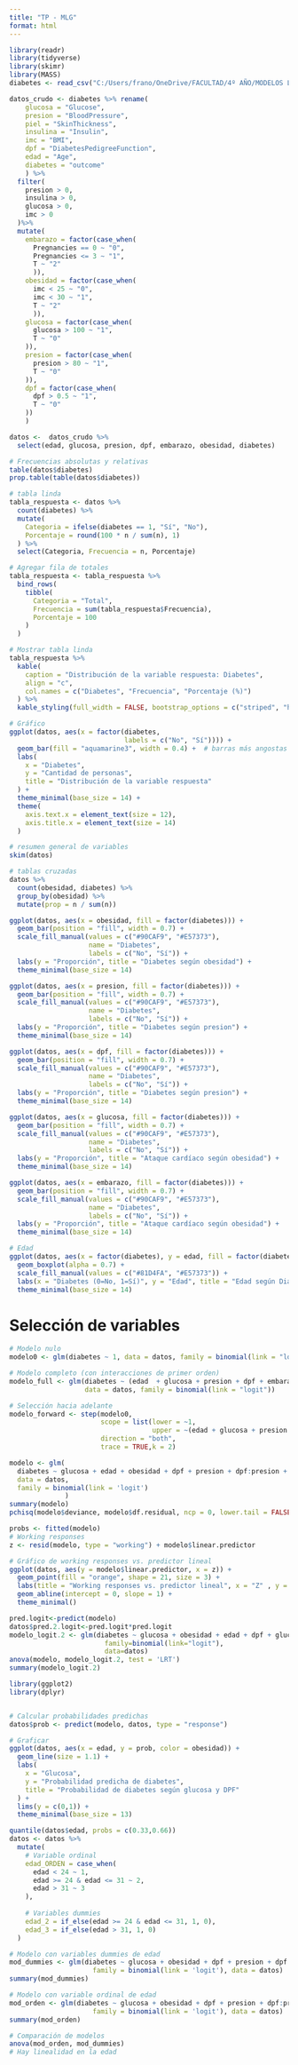 ```yaml
---
title: "TP - MLG"
format: html
---
```


```r
library(readr)
library(tidyverse)
library(skimr)
library(MASS)
diabetes <- read_csv("C:/Users/frano/OneDrive/FACULTAD/4º AÑO/MODELOS LINEALES GENERALIZADOS/diabetes.csv")

datos_crudo <- diabetes %>% rename(
    glucosa = "Glucose",
    presion = "BloodPressure",
    piel = "SkinThickness",
    insulina = "Insulin",
    imc = "BMI",
    dpf = "DiabetesPedigreeFunction",
    edad = "Age",
    diabetes = "outcome"
    ) %>%
  filter(
    presion > 0,
    insulina > 0,
    glucosa > 0, 
    imc > 0
  )%>%
  mutate(
    embarazo = factor(case_when(
      Pregnancies == 0 ~ "0",
      Pregnancies <= 3 ~ "1",
      T ~ "2"
      )),
    obesidad = factor(case_when(
      imc < 25 ~ "0",
      imc < 30 ~ "1",
      T ~ "2"
      )),
    glucosa = factor(case_when(
      glucosa > 100 ~ "1",
      T ~ "0"
    )),
    presion = factor(case_when(
      presion > 80 ~ "1",
      T ~ "0"
    )),
    dpf = factor(case_when(
      dpf > 0.5 ~ "1",
      T ~ "0"
    ))
    )

datos <-  datos_crudo %>% 
  select(edad, glucosa, presion, dpf, embarazo, obesidad, diabetes)
```


```r
# Frecuencias absolutas y relativas
table(datos$diabetes)
prop.table(table(datos$diabetes))

# tabla linda
tabla_respuesta <- datos %>%
  count(diabetes) %>%
  mutate(
    Categoria = ifelse(diabetes == 1, "Sí", "No"),
    Porcentaje = round(100 * n / sum(n), 1)
  ) %>%
  select(Categoria, Frecuencia = n, Porcentaje)

# Agregar fila de totales
tabla_respuesta <- tabla_respuesta %>%
  bind_rows(
    tibble(
      Categoria = "Total",
      Frecuencia = sum(tabla_respuesta$Frecuencia),
      Porcentaje = 100
    )
  )

# Mostrar tabla linda
tabla_respuesta %>%
  kable(
    caption = "Distribución de la variable respuesta: Diabetes",
    align = "c",
    col.names = c("Diabetes", "Frecuencia", "Porcentaje (%)")
  ) %>%
  kable_styling(full_width = FALSE, bootstrap_options = c("striped", "hover"))
```


```r
# Gráfico
ggplot(datos, aes(x = factor(diabetes,
                             labels = c("No", "Sí")))) +
  geom_bar(fill = "aquamarine3", width = 0.4) +  # barras más angostas
  labs(
    x = "Diabetes",
    y = "Cantidad de personas",
    title = "Distribución de la variable respuesta"
  ) +
  theme_minimal(base_size = 14) +
  theme(
    axis.text.x = element_text(size = 12),
    axis.title.x = element_text(size = 14)
  )
```


```r
# resumen general de variables
skim(datos)
```


```r
# tablas cruzadas
datos %>%
  count(obesidad, diabetes) %>%
  group_by(obesidad) %>%
  mutate(prop = n / sum(n))

ggplot(datos, aes(x = obesidad, fill = factor(diabetes))) +
  geom_bar(position = "fill", width = 0.7) +
  scale_fill_manual(values = c("#90CAF9", "#E57373"),
                    name = "Diabetes",
                    labels = c("No", "Sí")) +
  labs(y = "Proporción", title = "Diabetes según obesidad") +
  theme_minimal(base_size = 14)

ggplot(datos, aes(x = presion, fill = factor(diabetes))) +
  geom_bar(position = "fill", width = 0.7) +
  scale_fill_manual(values = c("#90CAF9", "#E57373"),
                    name = "Diabetes",
                    labels = c("No", "Sí")) +
  labs(y = "Proporción", title = "Diabetes según presion") +
  theme_minimal(base_size = 14)

ggplot(datos, aes(x = dpf, fill = factor(diabetes))) +
  geom_bar(position = "fill", width = 0.7) +
  scale_fill_manual(values = c("#90CAF9", "#E57373"),
                    name = "Diabetes",
                    labels = c("No", "Sí")) +
  labs(y = "Proporción", title = "Diabetes según presion") +
  theme_minimal(base_size = 14)

ggplot(datos, aes(x = glucosa, fill = factor(diabetes))) +
  geom_bar(position = "fill", width = 0.7) +
  scale_fill_manual(values = c("#90CAF9", "#E57373"),
                    name = "Diabetes",
                    labels = c("No", "Sí")) +
  labs(y = "Proporción", title = "Ataque cardíaco según obesidad") +
  theme_minimal(base_size = 14)

ggplot(datos, aes(x = embarazo, fill = factor(diabetes))) +
  geom_bar(position = "fill", width = 0.7) +
  scale_fill_manual(values = c("#90CAF9", "#E57373"),
                    name = "Diabetes",
                    labels = c("No", "Sí")) +
  labs(y = "Proporción", title = "Ataque cardíaco según obesidad") +
  theme_minimal(base_size = 14)

# Edad
ggplot(datos, aes(x = factor(diabetes), y = edad, fill = factor(diabetes))) +
  geom_boxplot(alpha = 0.7) +
  scale_fill_manual(values = c("#81D4FA", "#E57373")) +
  labs(x = "Diabetes (0=No, 1=Sí)", y = "Edad", title = "Edad según Diabetes") +
  theme_minimal(base_size = 14)

```

# Selección de variables

```r
# Modelo nulo
modelo0 <- glm(diabetes ~ 1, data = datos, family = binomial(link = "logit"))

# Modelo completo (con interacciones de primer orden)
modelo_full <- glm(diabetes ~ (edad  + glucosa + presion + dpf + embarazo)^2,
                   data = datos, family = binomial(link = "logit"))

# Selección hacia adelante
modelo_forward <- step(modelo0,
                       scope = list(lower = ~1, 
                                    upper = ~(edad + glucosa + presion + dpf + embarazo)^2),
                       direction = "both",
                       trace = TRUE,k = 2)
```

```r
modelo <- glm(
  diabetes ~ glucosa + edad + obesidad + dpf + presion + dpf:presion + obesidad:dpf,
  data = datos,
  family = binomial(link = 'logit')
              )
summary(modelo)
pchisq(modelo$deviance, modelo$df.residual, ncp = 0, lower.tail = FALSE,log.p=FALSE)

probs <- fitted(modelo)
# Working responses
z <- resid(modelo, type = "working") + modelo$linear.predictor

# Gráfico de working responses vs. predictor lineal
ggplot(datos, aes(y = modelo$linear.predictor, x = z)) + 
  geom_point(fill = "orange", shape = 21, size = 3) +
  labs(title = "Working responses vs. predictor lineal", x = "Z" , y = expression(eta)) +
  geom_abline(intercept = 0, slope = 1) +
  theme_minimal()

pred.logit<-predict(modelo)
datos$pred.2.logit<-pred.logit*pred.logit
modelo_logit.2 <- glm(diabetes ~ glucosa + obesidad + edad + dpf + glucosa:dpf + pred.2.logit, 
                        family=binomial(link="logit"), 
                        data=datos)
anova(modelo, modelo_logit.2, test = 'LRT')
summary(modelo_logit.2)

library(ggplot2)
library(dplyr)


# Calcular probabilidades predichas
datos$prob <- predict(modelo, datos, type = "response")

# Graficar
ggplot(datos, aes(x = edad, y = prob, color = obesidad)) +
  geom_line(size = 1.1) +
  labs(
    x = "Glucosa",
    y = "Probabilidad predicha de diabetes",
    title = "Probabilidad de diabetes según glucosa y DPF"
  ) +
  lims(y = c(0,1)) +
  theme_minimal(base_size = 13)

```

```r
quantile(datos$edad, probs = c(0.33,0.66))
datos <- datos %>%
  mutate(
    # Variable ordinal
    edad_ORDEN = case_when(
      edad < 24 ~ 1,
      edad >= 24 & edad <= 31 ~ 2,
      edad > 31 ~ 3
    ),
    
    # Variables dummies
    edad_2 = if_else(edad >= 24 & edad <= 31, 1, 0),
    edad_3 = if_else(edad > 31, 1, 0)
  )

# Modelo con variables dummies de edad
mod_dummies <- glm(diabetes ~ glucosa + obesidad + dpf + presion + dpf:presion + obesidad:dpf + edad_2 + edad_3,
                     family = binomial(link = 'logit'), data = datos)
summary(mod_dummies)

# Modelo con variable ordinal de edad
mod_orden <- glm(diabetes ~ glucosa + obesidad + dpf + presion + dpf:presion + obesidad:dpf + edad_ORDEN,
                     family = binomial(link = 'logit'), data = datos)
summary(mod_orden)

# Comparación de modelos
anova(mod_orden, mod_dummies)
# Hay linealidad en la edad
```




